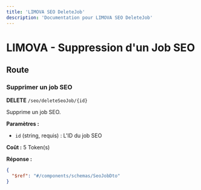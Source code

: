 ```yaml
---
title: 'LIMOVA SEO DeleteJob'
description: 'Documentation pour LIMOVA SEO DeleteJob'
---
```


# LIMOVA - Suppression d'un Job SEO

## Route

### Supprimer un job SEO
**DELETE** `/seo/deleteSeoJob/{id}`

Supprime un job SEO.

**Paramètres :**
- `id` (string, requis) : L'ID du job SEO

**Coût :** 5 Token(s)

**Réponse :**
```json
{
  "$ref": "#/components/schemas/SeoJobDto"
}
``` 
